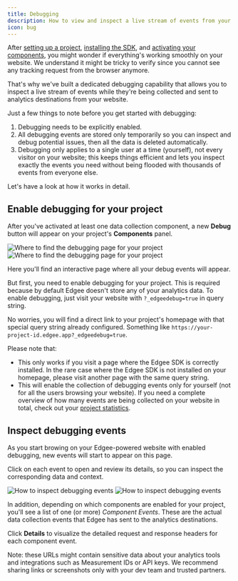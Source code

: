 ```yaml
---
title: Debugging
description: How to view and inspect a live stream of events from your website
icon: bug
---
```



<EdgeeSdk />

After [setting up a project](/getting-started/project-settings),
[installing the SDK](/getting-started/sdk),
and [activating your components](/getting-started/component-configuration),
you might wonder if everything's working smoothly on your website. 
We understand it might be tricky to verify since you cannot see any tracking request from the browser anymore.

That's why we've built a dedicated debugging capability that allows you to inspect a live stream of events while
they're being collected and sent to analytics destinations from your website.

Just a few things to note before you get started with debugging:

1. Debugging needs to be explicitly enabled.
2. All debugging events are stored only temporarily so you can inspect and debug potential issues,
then all the data is deleted automatically.
3. Debugging only applies to a single user at a time (yourself), not every visitor on your website;
this keeps things efficient and lets you inspect exactly the events you need without being flooded 
with thousands of events from everyone else.

Let's have a look at how it works in detail.

## Enable debugging for your project

After you've activated at least one data collection component, a new **Debug** button will appear on 
your project's **Components** panel.


<Frame caption="Where to find the debugging page for your project. Click on the image to zoom in.">
    <img
        className="block dark:hidden"
        src="/images/debugging-button.png"
        alt="Where to find the debugging page for your project"
        dark:hidden
    />
    <img
        className="hidden dark:block"
        src="/images/debugging-button-dark.png"
        alt="Where to find the debugging page for your project"
    />
</Frame>

Here you'll find an interactive page where all your debug events will appear.

But first, you need to enable debugging for your project.
This is required because by default Edgee doesn't store any of your analytics data.
To enable debugging, just visit your website with `?_edgeedebug=true` in query string.

No worries, you will find a direct link to your project's homepage with that special query string already configured.
Something like `https://your-project-id.edgee.app?_edgeedebug=true`.

Please note that:
- This only works if you visit a page where the Edgee SDK is correctly installed. In the rare case where 
the Edgee SDK is not installed on your homepage, please visit another page with the same query string.
- This will enable the collection of debugging events only for yourself (not for all the users browsing your website). 
If you need a complete overview of how many events are being collected on your website in total, check out your 
[project statistics](/getting-started/statistics).

## Inspect debugging events

As you start browing on your Edgee-powered website with enabled debugging, new events will start to appear on this page.

Click on each event to open and review its details, so you can inspect the corresponding data and context.

<Frame caption="How to inspect debugging events. Click on the image to zoom in.">
    <img
        className="block dark:hidden"
        src="/images/debugging-events.png"
        alt="How to inspect debugging events"
        dark:hidden
    />
    <img
        className="hidden dark:block"
        src="/images/debugging-events-dark.png"
        alt="How to inspect debugging events"
    />
</Frame>

In addition, depending on which components are enabled for your project, you'll see a list of one (or more) 
*Component Events*. These are the actual data collection events that Edgee has sent to the analytics destinations.

Click **Details** to visualize the detailed request and response headers for each component event.

<Note>
  Note: these URLs might contain sensitive data about your analytics tools and integrations such as 
  Measurement IDs or API keys. We recommend sharing links or screenshots only with your dev team and trusted partners.
</Note>